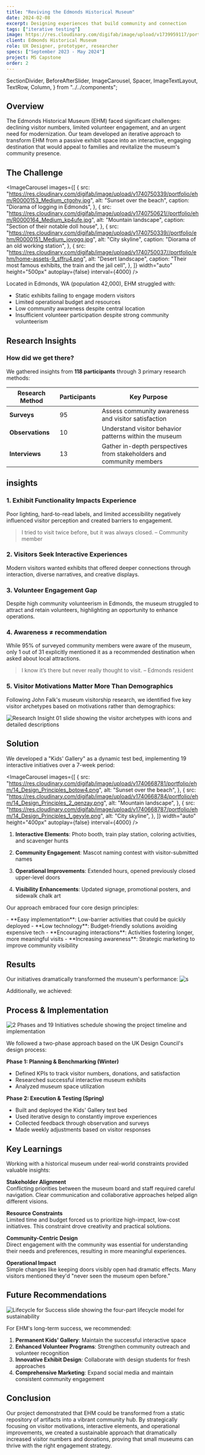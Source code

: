 ```yaml
---
title: "Reviving the Edmonds Historical Museum"
date: 2024-02-08
excerpt: Designing experiences that build community and connection
tags: ["iterative testing"]
image: https://res.cloudinary.com/digifab/image/upload/v1739959117/portfolio/home-assets-4-EHM_epj7cc.png
client: Edmonds Historical Museum
role: UX Designer, prototyper, researcher
specs: ["September 2023 - May 2024"]
project: MS Capstone
order: 2
---
```


  SectionDivider,
  BeforeAfterSlider,
  ImageCarousel,
  Spacer,
  ImageTextLayout,
  TextRow,
  Column,
} from "../../components";

<BeforeAfterSlider
  beforeImage="https://res.cloudinary.com/digifab/image/upload/v1740749052/portfolio/ehm/Edmonds-Public-Library-1910_dwglyd.jpg"
  afterImage="https://res.cloudinary.com/digifab/image/upload/v1740748125/portfolio/ehm/07F38B59-E660-46AC-9AC0-AAD6FDCC23E2_1_105_c_aqww67.jpg"
  beforeAlt="Damaged historical photograph"
  afterAlt="Restored photograph"
  width="auto"
  height="300px"
  initialPosition={70}
  caption="Edmond's Historical Museum from 1901 vs. 2024"
/>

## Overview

The Edmonds Historical Museum (EHM) faced significant challenges: declining visitor numbers, limited volunteer engagement, and an urgent need for modernization. Our team developed an iterative approach to transform EHM from a passive exhibit space into an interactive, engaging destination that would appeal to families and revitalize the museum's community presence.

<Spacer size="xsmall" />

## The Challenge

<ImageCarousel
  images={[
    {
      src: "https://res.cloudinary.com/digifab/image/upload/v1740750339/portfolio/ehm/R0000153_Medium_ctgohy.jpg",
      alt: "Sunset over the beach",
      caption: "Diorama of logging in Edmonds",
    },
    {
      src: "https://res.cloudinary.com/digifab/image/upload/v1740750621//portfolio/ehm/R0000164_Medium_kp4ufe.jpg",
      alt: "Mountain landscape",
      caption: "Section of their notable doll house",
    },
    {
      src: "https://res.cloudinary.com/digifab/image/upload/v1740750339//portfolio/ehm/R0000151_Medium_jovogq.jpg",
      alt: "City skyline",
      caption: "Diorama of an old working station",
    },
    {
      src: "https://res.cloudinary.com/digifab/image/upload/v1740750037//portfolio/ehm/home-assets-9_sffru4.png",
      alt: "Desert landscape",
      caption: "Their most famous exhibits, the train and the jail cell",
    },
  ]}
  width="auto"
  height="500px"
  autoplay={false}
  interval={4000}
/>

Located in Edmonds, WA (population 42,000), EHM struggled with:

- Static exhibits failing to engage modern visitors
- Limited operational budget and resources
- Low community awareness despite central location
- Insufficient volunteer participation despite strong community volunteerism

<Spacer size="large" />

## Research Insights

### How did we get there?

We gathered insights from **118 participants** through 3 primary research methods:

| Research Method  | Participants | Key Purpose                                                          |
| ---------------- | ------------ | -------------------------------------------------------------------- |
| **Surveys**      | 95           | Assess community awareness and visitor satisfaction                  |
| **Observations** | 10           | Understand visitor behavior patterns within the museum               |
| **Interviews**   | 13           | Gather in-depth perspectives from stakeholders and community members |

<Spacer size="medium" />

## insights

<Spacer size="xsmall" />

### 1. Exhibit Functionality Impacts Experience

Poor lighting, hard-to-read labels, and limited accessibility negatively influenced visitor perception and created barriers to engagement.

> I tried to visit twice before, but it was always closed.
> – Community member

<Spacer size="xsmall" />

### 2. Visitors Seek Interactive Experiences

Modern visitors wanted exhibits that offered deeper connections through interaction, diverse narratives, and creative displays.

<Spacer size="xsmall" />

### 3. Volunteer Engagement Gap

Despite high community volunteerism in Edmonds, the museum struggled to attract and retain volunteers, highlighting an opportunity to enhance operations.

<Spacer size="xsmall" />

### 4. Awareness ≠ recommendation

While 95% of surveyed community members were aware of the museum, only 1 out of 31 explicitly mentioned it as a recommended destination when asked about local attractions.

> I know it’s there but never really thought to visit. – Edmonds resident

### 5. Visitor Motivations Matter More Than Demographics

Following John Falk's museum visitorship research, we identified five key visitor archetypes based on motivations rather than demographics:

![Research Insight 01 slide showing the visitor archetypes with icons and detailed descriptions](https://res.cloudinary.com/digifab/image/upload/v1740751228/portfolio/ehm/12_Findings_1_xuj9oc.png)

<Spacer size="large" />

## Solution

We developed a "Kids' Gallery" as a dynamic test bed, implementing 19 interactive initiatives over a 7-week period:

<ImageCarousel
  images={[
    {
      src: "https://res.cloudinary.com/digifab/image/upload/v1740668781/portfolio/ehm/14_Design_Principles_botow4.png",
      alt: "Sunset over the beach",
    },
    {
      src: "https://res.cloudinary.com/digifab/image/upload/v1740668784/portfolio/ehm/14_Design_Principles_2_qenzay.png",
      alt: "Mountain landscape",
    },
    {
      src: "https://res.cloudinary.com/digifab/image/upload/v1740668787/portfolio/ehm/14_Design_Principles_1_geyyle.png",
      alt: "City skyline",
    },
  ]}
  width="auto"
  height="400px"
  autoplay={false}
  interval={4000}
/>

1. **Interactive Elements**: Photo booth, train play station, coloring activities, and scavenger hunts

2. **Community Engagement**: Mascot naming contest with visitor-submitted names

3. **Operational Improvements**: Extended hours, opened previously closed upper-level doors

4. **Visibility Enhancements**: Updated signage, promotional posters, and sidewalk chalk art

Our approach embraced four core design principles:

<TextRow gap="3" columns={2} padding="0">
  <Column>
    - **Easy implementation**: Low-barrier activities that could be quickly
    deployed
  </Column>
  <Column>
    - **Low technology**: Budget-friendly solutions avoiding expensive tech
  </Column>
  <Column>
    - **Encouraging interactions**: Activities fostering longer, more meaningful
    visits
  </Column>
  <Column>
    - **Increasing awareness**: Strategic marketing to improve community
    visibility
  </Column>
</TextRow>

## Results

Our initiatives dramatically transformed the museum's performance:
![s](https://res.cloudinary.com/digifab/image/upload/v1740748009/portfolio/ehm/9_Outcome_3_iapzyx.png)

Additionally, we achieved:

<Stats />

## Process & Implementation

![2 Phases and 19 Initiatives schedule showing the project timeline and implementation](https://res.cloudinary.com/digifab/image/upload/v1740668904/portfolio/ehm/8_Final_Solution_1_f7fi2s.png)

We followed a two-phase approach based on the UK Design Council's design process:

**Phase 1: Planning & Benchmarking (Winter)**

- Defined KPIs to track visitor numbers, donations, and satisfaction
- Researched successful interactive museum exhibits
- Analyzed museum space utilization

**Phase 2: Execution & Testing (Spring)**

- Built and deployed the Kids' Gallery test bed
- Used iterative design to constantly improve experiences
- Collected feedback through observation and surveys
- Made weekly adjustments based on visitor responses

<Spacer size="large" />

## Key Learnings

Working with a historical museum under real-world constraints provided valuable insights:

**Stakeholder Alignment**  
Conflicting priorities between the museum board and staff required careful navigation. Clear communication and collaborative approaches helped align different visions.

**Resource Constraints**  
Limited time and budget forced us to prioritize high-impact, low-cost initiatives. This constraint drove creativity and practical solutions.

**Community-Centric Design**  
Direct engagement with the community was essential for understanding their needs and preferences, resulting in more meaningful experiences.

**Operational Impact**  
Simple changes like keeping doors visibly open had dramatic effects. Many visitors mentioned they'd "never seen the museum open before."

## Future Recommendations

![Lifecycle for Success slide showing the four-part lifecycle model for sustainability](https://res.cloudinary.com/digifab/image/upload/v1740669905/portfolio/ehm/15_Moving_Forward_jxsnro.png)

For EHM's long-term success, we recommended:

1. **Permanent Kids' Gallery**: Maintain the successful interactive space
2. **Enhanced Volunteer Programs**: Strengthen community outreach and volunteer recognition
3. **Innovative Exhibit Design**: Collaborate with design students for fresh approaches
4. **Comprehensive Marketing**: Expand social media and maintain consistent community engagement

## Conclusion

Our project demonstrated that EHM could be transformed from a static repository of artifacts into a vibrant community hub. By strategically focusing on visitor motivations, interactive elements, and operational improvements, we created a sustainable approach that dramatically increased visitor numbers and donations, proving that small museums can thrive with the right engagement strategy.
